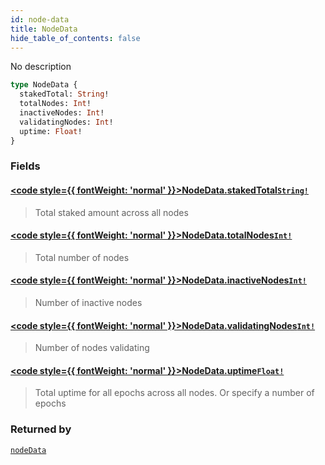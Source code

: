 ```yaml
---
id: node-data
title: NodeData
hide_table_of_contents: false
---
```








No description

```graphql
type NodeData {
  stakedTotal: String!
  totalNodes: Int!
  inactiveNodes: Int!
  validatingNodes: Int!
  uptime: Float!
}
```


### Fields

#### [<code style={{ fontWeight: 'normal' }}>NodeData.<b>stakedTotal</b></code>](#)<Bullet />[`String!`](/docs/testnet/graphql/scalars/string) <Badge class="secondary" text="non-null"/> <Badge class="secondary" text="scalar"/>
> Total staked amount across all nodes
> 

#### [<code style={{ fontWeight: 'normal' }}>NodeData.<b>totalNodes</b></code>](#)<Bullet />[`Int!`](/docs/testnet/graphql/scalars/int) <Badge class="secondary" text="non-null"/> <Badge class="secondary" text="scalar"/>
> Total number of nodes
> 

#### [<code style={{ fontWeight: 'normal' }}>NodeData.<b>inactiveNodes</b></code>](#)<Bullet />[`Int!`](/docs/testnet/graphql/scalars/int) <Badge class="secondary" text="non-null"/> <Badge class="secondary" text="scalar"/>
> Number of inactive nodes
> 

#### [<code style={{ fontWeight: 'normal' }}>NodeData.<b>validatingNodes</b></code>](#)<Bullet />[`Int!`](/docs/testnet/graphql/scalars/int) <Badge class="secondary" text="non-null"/> <Badge class="secondary" text="scalar"/>
> Number of nodes validating
> 

#### [<code style={{ fontWeight: 'normal' }}>NodeData.<b>uptime</b></code>](#)<Bullet />[`Float!`](/docs/testnet/graphql/scalars/float) <Badge class="secondary" text="non-null"/> <Badge class="secondary" text="scalar"/>
> Total uptime for all epochs across all nodes. Or specify a number of epochs
> 



### Returned by

[`nodeData`](/docs/testnet/graphql/queries/node-data)  <Badge class="secondary" text="query"/>



